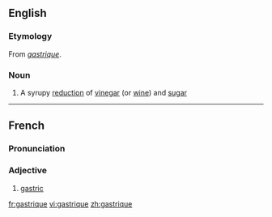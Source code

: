==English==
{{wikipedia}}
===Etymology===
From {{F.}} ''[[#French|gastrique]]''.

===Noun===
{{en-noun}}

# A syrupy [[reduction]] of [[vinegar]] (or [[wine]]) and [[sugar]]

----

==French==
===Pronunciation===
{{IPA|/gastʁik/}}

===Adjective===
{{fr-adj|feminine=gastrique}}

# [[gastric]]

[[fr:gastrique]]
[[vi:gastrique]]
[[zh:gastrique]]